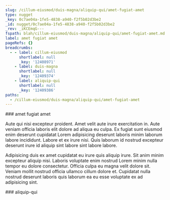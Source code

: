 ```yaml
---
slug: /cillum-eiusmod/duis-magna/aliquip-qui/amet-fugiat-amet
type: nugget
_key: 0c7ae04a-1fe5-4838-a940-f2f5b02d3be2
_id: nugget/0c7ae04a-1fe5-4838-a940-f2f5b02d3be2
_rev: _iKCEmqG---
fspath: blah/cillum-eiusmod/duis-magna/aliquip-qui/amet-fugiat-amet.md
label: amet fugiat amet
pageRefs: {}
breadcrumbs:
  - - label: cillum-eiusmod
      shortlabel: null
      _key: '12408971'
    - label: duis-magna
      shortlabel: null
      _key: '12409374'
    - label: aliquip-qui
      shortlabel: null
      _key: '12409386'
paths:
  - /cillum-eiusmod/duis-magna/aliquip-qui/amet-fugiat-amet
---
```


<NuggetArea>
<Nugget slug="/cillum-eiusmod/duis-magna/aliquip-qui/amet-fugiat-amet" type="nugget" _key="0c7ae04a-1fe5-4838-a940-f2f5b02d3be2" _id="nugget/0c7ae04a-1fe5-4838-a940-f2f5b02d3be2" _rev="_iKCEmqG---" fspath="blah/cillum-eiusmod/duis-magna/aliquip-qui/amet-fugiat-amet.md" label="amet fugiat amet" paths="/cillum-eiusmod/duis-magna/aliquip-qui/amet-fugiat-amet">
<NuggetBody>
### amet fugiat amet

Aute qui nisi excepteur proident. Amet velit aute irure exercitation in. Aute veniam officia laboris elit dolore ad aliqua eu culpa. Ex fugiat sunt eiusmod enim deserunt cupidatat Lorem adipisicing deserunt laboris minim laborum labore incididunt. Labore et ex irure nisi. Quis laborum id nostrud excepteur deserunt irure id aliquip sint labore sint labore labore.

Adipisicing duis ex amet cupidatat eu irure quis aliquip irure. Sit anim minim excepteur aliquip nisi. Laboris voluptate enim nostrud Lorem minim nulla tempor eu dolore consectetur. Officia culpa eu magna velit dolore sit. Veniam mollit nostrud officia ullamco cillum dolore et. Cupidatat nulla nostrud deserunt laboris quis laborum ea eu esse voluptate ex ad adipisicing sint.

</NuggetBody>
<Breadcrumbs>
<Crumbs>
<Crumb _key="12408971" label="cillum-eiusmod" /><Crumb _key="12409374" label="duis-magna" /><Crumb _key="12409386" label="aliquip-qui" />
</Crumbs>
</Breadcrumbs>
</Nugget>

<NuggetsInbound>
</NuggetsInbound>
<NuggetsOutbound>
</NuggetsOutbound>
</NuggetArea>
<PassagesInbound>
<Passage direction="inbound" type="passage" _key="12409386" _id="passage/12409386" _rev="_iKCEmqC---" label="aliquip-qui" passage="aliquip-qui" fspath="blah/cillum-eiusmod/duis-magna/aliquip-qui" paths="/cillum-eiusmod/duis-magna/aliquip-qui" slug="/cillum-eiusmod/duis-magna/aliquip-qui">
<NuggetBody>
### aliquip-qui

</NuggetBody>
<Breadcrumbs>
<Crumbs>
<Crumb _key="12408971" label="cillum-eiusmod" /><Crumb _key="12409374" label="duis-magna" />
</Crumbs>
</Breadcrumbs>
</Passage>

</PassagesInbound>
<PassagesOutbound>
</PassagesOutbound>